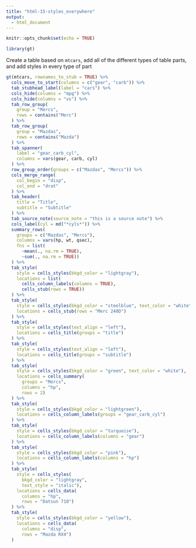 ```yaml
---
title: "html-15-styles_everywhere"
output:
  - html_document
---
```


```r
knitr::opts_chunk$set(echo = TRUE)

library(gt)
```

Create a table based on `mtcars`, add all of the different types of table parts, and add styles in every type of part

```r
gt(mtcars, rownames_to_stub = TRUE) %>%
  cols_move_to_start(columns = c("gear", "carb")) %>%
  tab_stubhead_label(label = "cars") %>%
  cols_hide(columns = "mpg") %>%
  cols_hide(columns = "vs") %>%
  tab_row_group(
    group = "Mercs",
    rows = contains("Merc")
  ) %>%
  tab_row_group(
    group = "Mazdas",
    rows = contains("Mazda")
  ) %>%
  tab_spanner(
    label = "gear_carb_cyl",
    columns = vars(gear, carb, cyl)
  ) %>%
  row_group_order(groups = c("Mazdas", "Mercs")) %>%
  cols_merge_range(
    col_begin = "disp",
    col_end = "drat"
  ) %>%
  tab_header(
    title = "Title",
    subtitle = "Subtitle"
  ) %>%
  tab_source_note(source_note = "this is a source note") %>%
  cols_label(cyl = md("*cyls*")) %>%
  summary_rows(
    groups = c("Mazdas", "Mercs"),
    columns = vars(hp, wt, qsec),
    fns = list(
      ~mean(., na.rm = TRUE),
      ~sum(., na.rm = TRUE))
  ) %>%
  tab_style(
    style = cells_styles(bkgd_color = "lightgray"),
    locations = list(
      cells_column_labels(columns = TRUE),
      cells_stub(rows = TRUE))
  ) %>%
  tab_style(
    style = cells_styles(bkgd_color = "steelblue", text_color = "white"),
    locations = cells_stub(rows = "Merc 240D")
  ) %>%
  tab_style(
    style = cells_styles(text_align = "left"),
    locations = cells_title(groups = "title")
  ) %>%
  tab_style(
    style = cells_styles(text_align = "left"),
    locations = cells_title(groups = "subtitle")
  ) %>%
  tab_style(
    style = cells_styles(bkgd_color = "green", text_color = "white"),
    locations = cells_summary(
      groups = "Mercs",
      columns = "hp",
      rows = 2)
  ) %>%
  tab_style(
    style = cells_styles(bkgd_color = "lightgreen"),
    locations = cells_column_labels(groups = "gear_carb_cyl")
  ) %>%
  tab_style(
    style = cells_styles(bkgd_color = "turquoise"),
    locations = cells_column_labels(columns = "gear")
  ) %>%
  tab_style(
    style = cells_styles(bkgd_color = "pink"),
    locations = cells_column_labels(columns = "hp")
  ) %>%
  tab_style(
    style = cells_styles(
      bkgd_color = "lightgray",
      text_style = "italic"),
    locations = cells_data(
      columns = "hp",
      rows = "Datsun 710")
  ) %>%
  tab_style(
    style = cells_styles(bkgd_color = "yellow"),
    locations = cells_data(
      columns = "disp",
      rows = "Mazda RX4")
  )
```
